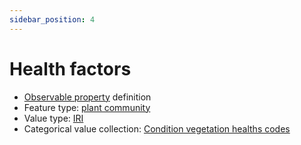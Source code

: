```yaml
---
sidebar_position: 4
---
```



# Health factors

- [Observable property](/viewers/dawe-vocabs?uri=https://linked.data.gov.au/def/test/dawe-cv/530a0c43-76fa-4ca2-9a35-6387c0c2d134) definition
- Feature type: [plant community](http://linked.data.gov.au/def/tern-cv/ea3a4c64-dac3-4660-809a-8ad5ced8997b)
- Value type: [IRI](https://w3id.org/tern/ontologies/tern/IRI)
- Categorical value collection: [Condition vegetation healths codes](/viewers/dawe-vocabs?uri=https://linked.data.gov.au/def/test/dawe-cv/cd1114ad-c431-4659-9174-7d839e9db798)

<Example protocolModule="targeted-survey-ecological-community" observableProperty="https://linked.data.gov.au/def/test/dawe-cv/530a0c43-76fa-4ca2-9a35-6387c0c2d134" />
